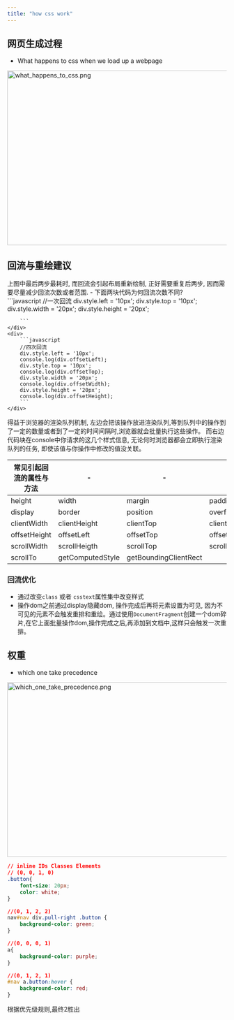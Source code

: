 ```yaml
---
title: "how css work"
---
```

## 网页生成过程
- What happens to css when we load up a webpage

<Image src="/images/css/what_happens_to_css.png" height='400' width='700' alt="what_happens_to_css.png" />

## 回流与重绘建议
<Callout>
	上图中最后两步最耗时, 而回流会引起布局重新绘制, 正好需要重复后两步, 因而需要尽量减少回流次数或者范围.
</Callout>
- 下面两块代码为何回流次数不同?
<div className="grid grid-cols-2 gap-4">
	<div>
		```javascript
		//一次回流
		div.style.left = '10px';
		div.style.top = '10px';
		div.style.width = '20px';
		div.style.height = '20px';




		```
	</div>
	<div>
		```javascript
		//四次回流
		div.style.left = '10px';
		console.log(div.offsetLeft);
		div.style.top = '10px';
		console.log(div.offsetTop);
		div.style.width = '20px';
		console.log(div.offsetWidth);
		div.style.height = '20px';
		console.log(div.offsetHeight);
		```
	</div>
</div>
<Callout>
	得益于浏览器的渲染队列机制, 左边会把该操作放进渲染队列,等到队列中的操作到了一定的数量或者到了一定的时间间隔时,浏览器就会批量执行这些操作。
	而右边代码块在console中你请求的这几个样式信息, 无论何时浏览器都会立即执行渲染队列的任务, 即使该值与你操作中修改的值没关联。
</Callout>

| 常见引起回流的属性与方法 |-|-|-|
| - | - | - | - |
|height|width|margin|padding|
|display|border|position|overflow|
|clientWidth|clientHeight|clientTop|clientLeft|
|offsetHeight|offsetLeft|offsetTop|offsetWidth|
|scrollWidth|scrollHeigth|scrollTop|scrollLeft|
|scrollTo|getComputedStyle|getBoundingClientRect||
### 回流优化
- 通过改变`class` 或者 `csstext`属性集中改变样式
- 操作dom之前通过display隐藏dom, 操作完成后再将元素设置为可见, 因为不可见的元素不会触发重排和重绘。通过使用`DocumentFragment`创建一个dom碎片,在它上面批量操作dom,操作完成之后,再添加到文档中,这样只会触发一次重排。
## 权重
- which one take precedence

<Image src="/images/css/which_one_take_precedence.png" height='400' width='700' alt="which_one_take_precedence.png" />

```css
// inline IDs Classes Elements
// (0, 0, 1, 0) 
.button{
	font-size: 20px;
	color: white;
}

//(0, 1, 2, 2)
nav#nav div.pull-right .button {
	background-color: green;
}

//(0, 0, 0, 1)
a{
	background-color: purple;
}

//(0, 1, 2, 1)
#nav a.button:hover {
	background-color: red;
}
```

根据优先级规则,最终2胜出